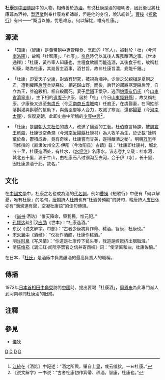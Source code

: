 {{other uses|杜康控股|subject=传说人物|other=股份公司}}
'''杜康'''是[[中國|中國]][[傳說|傳說]]中的人物，相傳善於造[[酒|酒]]。有说杜康是酒的發明者，因此後世將杜康尊為酒神，[[製酒業|製酒業]]則奉杜康為祖師爺，但是他的身份，說法紛雜<ref>[[江統|江統]]在《酒誥》中記述：“酒之所興，肇自上皇，或云儀狄，一曰杜康。”</ref>。[[曹操|曹操]]《[[短歌行|短歌行]]》有曰——“慨当以慷，忧思难忘。何以解忧，唯有杜康。」

==源流==
*「知康」（智康）是[[黃帝|黃帝]]朝中專管糧食、烹飪的「宰人」，被封於「杜」（今[[河南|河南]][[洛陽|洛陽]]），故稱「杜智康」、「杜康」，[[帝堯|帝堯]]時仍以其後人專務釀酒之事。《世本通釋》：「杜康，黃帝宰人知康也，主糧食飲膳而能造酒，其後食于杜，故稱杜知康，略為杜康，其胤皆主酒事，酒甘旨，故曰杜康旨濃，堯能千鍾。」

*「杜康」即夏天子[[少康|少康]]，對酒有研究，被視為酒神。少康之父親[[相_(夏朝)|相]]是夏朝之君，遭到權臣[[后羿|后羿]]兵變篡位，相逃歸山野，而後，后羿的部將寒浞殺后羿，自立為王，並追殺相，相自殺而死。妻子[[后緡|后緡]]正懷孕，逃回[[娘家|娘家]][[有仍氏|有仍氏]]（今[[山東省|山東省]][[濟寧市|濟寧市]]），生下相的[[遺腹子|遺腹子]]少康，居於「杜」（今日[[山東|山東]][[鉅野縣|鉅野縣]]），故又稱杜康。少康後又逃至[[有虞氏|有虞氏]]（今[[河南|河南]][[商丘|商丘]][[虞城|虞城]]南）任庖正，在虞娶妻，在同姓部落斟灌與斟鄩的幫助下，與舊臣靡等人合力，攻滅了寒浞，還都[[陽夏|陽夏]]（今[[河南|河南]][[太康|太康]]），恢復夏朝，此即史書中所稱的[[少康中興|少康中興]]<ref>《说文解字》一书说：“古者杜康初作箕帚、秫酒。智康，杜康也。”</ref>。

*「杜康」是[[周朝|周朝]][[大夫|大夫]][[杜伯|杜伯]]的族人，改進了釀酒的工藝。杜伯直言極諫，被[[周宣王|周宣王]][[斬殺|斬殺]]，杜康徙空桑澗（今[[河南|河南]][[汝陽縣|汝陽縣]]杜康村）為人牧羊為生，於史載“餘粥棄於桑，鬱積成香，竟有奇味，杜康嘗而甘美，遂得釀酒之秘”。明朝[[万历|万历]]年间修撰的《直隶汝州全志·伊阳（今汝阳县）古蹟》载：“杜康即杜康村，城北五十里，杜康造酒处，有杜水，《[[水经注|水经注]]》名康水。该志卷九又载：杜水河，城北五十里，源于牛山，由杜康石八过铜沟至夹河，会于伊（水），长十里，因杜康造酒于此，故名。”

==文化==
在[[中國文學|中國文學]]中，杜康之名也成為酒的[[代名詞|代名詞]]，例如[[曹操|曹操]]《短歌行》中便有「何以解憂，唯有杜康」的名句，[[唐朝|唐朝]]詩人[[杜甫|杜甫]]也有“杜酒勞頻勸”的詩句，晚唐詩人[[皮日休|皮日休]]亦有“滴滴連有聲，空凝杜康語”的佳句傳頌。

*《[[尚书|尚书]]·酒诰》“惟天降命，肇我民，惟元祀。”
*[[孔颖达|孔颖达]]疏引汉[[应劭|应劭]]《世本》：“杜康造酒。”
*东汉《说文解字。巾部》：“古者少康初箕作帚、秫酒。智康，杜康也。”
*宋[[朱翼中|朱翼中]]《酒经》：“仪狄作酒醪，杜康作秫酒。”
*明[[许时泉|许时泉]]《写风情》：“你道是杜康传下瓮头春，我道是嫦娥挤出胭脂泪。”
*清[[陈维崧|陈维崧]]《满江红·闻阮亭罢官之信并寄西樵》词：“使渐离和曲，杜康佐酿。”

在日本，「[[杜氏|杜氏]]」是酒廠中負責釀酒的最高負責人的職稱。

==傳播==
1972年[[日本首相|日本首相]][[田中角榮|田中角榮]]訪問[[中國|中國]]時，提出要喝「杜康酒」，[[周恩来|周恩来]]為此專門派人到河南尋問杜康酒的旧跡。

==注釋==
<references/>

==參見==
* [[儀狄|儀狄]]

[[Category:中国酒文化|D]]
[[Category:酒神|D]]
[[Category:道教神祇|D]]
[[Category:中国传说人物|D]]